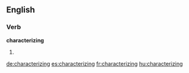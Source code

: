==English==

===Verb===
'''characterizing'''

# {{present participle of|[[characterize]]}}

[[de:characterizing]]
[[es:characterizing]]
[[fr:characterizing]]
[[hu:characterizing]]